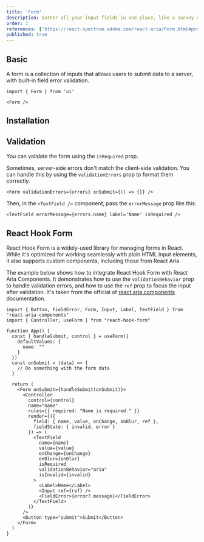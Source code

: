 ```yaml
---
title: 'Form'
description: Gather all your input fields in one place, like a survey collecting data, making it easy to organize and submit info.
order: 1
references: ['https://react-spectrum.adobe.com/react-aria/Form.html#props']
published: true
---
```


## Basic

A form is a collection of inputs that allows users to submit data to a server, with built-in field error validation.

```tsx
import { Form } from 'ui'

<Form />
```

## Installation

<Install component='form' />

## Validation

You can validate the form using the `isRequired` prop.

<Demo center component='forms/form-validation-demo' />

Sometimes, server-side errors don't match the client-side validation. You can handle this by using the `validationErrors` prop to format them correctly.

```tsx
<Form validationErrors={errors} onSubmit={() => {}} />
```

Then, in the `<TextField />` component, pass the `errorMessage` prop like this:

```tsx
<TextField errorMessage={errors.name} label='Name' isRequired />
```

## React Hook Form

React Hook Form is a widely-used library for managing forms in React. While it's optimized for working seamlessly with plain HTML input elements, it also supports custom components, including those from React Aria.

The example below shows how to integrate React Hook Form with React Aria Components. It demonstrates how to use the `validationBehavior` prop to handle validation errors, and how to use the `ref` prop to focus the input after validation. It's taken from the official of [react aria components](https://react-spectrum.adobe.com/react-aria/forms.html#react-hook-form) documentation.

```
import { Button, FieldError, Form, Input, Label, TextField } from "react-aria-components"
import { Controller, useForm } from "react-hook-form"

function App() {
  const { handleSubmit, control } = useForm({
    defaultValues: {
      name: ""
    }
  })
  const onSubmit = (data) => {
    // Do something with the form data
  }

  return (
    <Form onSubmit={handleSubmit(onSubmit)}>
      <Controller
        control={control}
        name="name"
        rules={{ required: "Name is required." }}
        render={({
          field: { name, value, onChange, onBlur, ref },
          fieldState: { invalid, error }
        }) => (
          <TextField
            name={name}
            value={value}
            onChange={onChange}
            onBlur={onBlur}
            isRequired
            validationBehavior="aria"
            isInvalid={invalid}
          >
            <Label>Name</Label>
            <Input ref={ref} />
            <FieldError>{error?.message}</FieldError>
          </TextField>
        )}
      />
      <Button type="submit">Submit</Button>
    </Form>
  )
}
```
